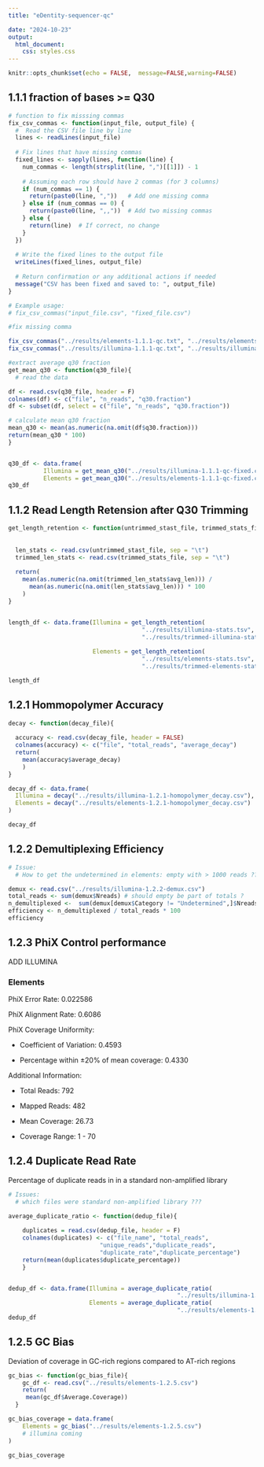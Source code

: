 ---
title: "eDentity-sequencer-qc"

date: "2024-10-23"
output: 
  html_document:
    css: styles.css
---

```{r setup, include=FALSE}
knitr::opts_chunk$set(echo = FALSE,  message=FALSE,warning=FALSE)
```


## 1.1.1 fraction of bases >= Q30
```{r}
# function to fix misssing commas
fix_csv_commas <- function(input_file, output_file) {
  #  Read the CSV file line by line
  lines <- readLines(input_file)
  
  # Fix lines that have missing commas
  fixed_lines <- sapply(lines, function(line) {
    num_commas <- length(strsplit(line, ",")[[1]]) - 1
    
    # Assuming each row should have 2 commas (for 3 columns)
    if (num_commas == 1) {
      return(paste0(line, ","))   # Add one missing comma
    } else if (num_commas == 0) {
      return(paste0(line, ",,"))  # Add two missing commas
    } else {
      return(line)  # If correct, no change
    }
  })
  
  # Write the fixed lines to the output file
  writeLines(fixed_lines, output_file)
  
  # Return confirmation or any additional actions if needed
  message("CSV has been fixed and saved to: ", output_file)
}

# Example usage:
# fix_csv_commas("input_file.csv", "fixed_file.csv")

#fix missing comma

fix_csv_commas("../results/elements-1.1.1-qc.txt", "../results/elements-1.1.1-qc-fixed.csv")
fix_csv_commas("../results/illumina-1.1.1-qc.txt", "../results/illumina-1.1.1-qc-fixed.csv")


```


```{r}

#extract average q30 fraction
get_mean_q30 <- function(q30_file){
  # read the data

df <- read.csv(q30_file, header = F)
colnames(df) <- c("file", "n_reads", "q30.fraction")
df <- subset(df, select = c("file", "n_reads", "q30.fraction"))

# calculate mean q30 fraction
mean_q30 <- mean(as.numeric(na.omit(df$q30.fraction)))
return(mean_q30 * 100)
}


q30_df <- data.frame(
          Illumina = get_mean_q30("../results/illumina-1.1.1-qc-fixed.csv"),
          Elements = get_mean_q30("../results/elements-1.1.1-qc-fixed.csv"))
q30_df
```


## 1.1.2 Read Length Retension after Q30 Trimming
```{r}
get_length_retention <- function(untrimmed_stast_file, trimmed_stats_file) {
  
  
  len_stats <- read.csv(untrimmed_stast_file, sep = "\t")
  trimmed_len_stats <- read.csv(trimmed_stats_file, sep = "\t")
  
  return(
    mean(as.numeric(na.omit(trimmed_len_stats$avg_len))) / 
      mean(as.numeric(na.omit(len_stats$avg_len))) * 100
    )
}


length_df <- data.frame(Illumina = get_length_retention(
                                      "../results/illumina-stats.tsv",
                                      "../results/trimmed-illumina-stats.tsv"),
                        
                        Elements = get_length_retention(
                                      "../results/elements-stats.tsv",
                                      "../results/trimmed-elements-stats.tsv"))

length_df
```


## 1.2.1 Hommopolymer Accuracy
```{r}
decay <- function(decay_file){
  
  accuracy <- read.csv(decay_file, header = FALSE)
  colnames(accuracy) <- c("file", "total_reads", "average_decay")
  return(
    mean(accuracy$average_decay)
    )
}

decay_df <- data.frame(
  Illumina = decay("../results/illumina-1.2.1-homopolymer_decay.csv"),
  Elements = decay("../results/elements-1.2.1-homopolymer_decay.csv")
)

decay_df
```
## 1.2.2 Demultiplexing Efficiency
```{r}
# Issue:
  # How to get the undetermined in elements: empty with > 1000 reads ??

demux <- read.csv("../results/illumina-1.2.2-demux.csv")
total_reads <- sum(demux$Nreads) # should empty be part of totals ?
n_demultiplexed <-  sum(demux[demux$Category != "Undetermined",]$Nreads)
efficiency <- n_demultiplexed / total_reads * 100
efficiency
```

## 1.2.3 PhiX Control performance

ADD ILLUMINA

### Elements


PhiX Error Rate: 0.022586

PhiX Alignment Rate: 0.6086

PhiX Coverage Uniformity:

  - Coefficient of Variation: 0.4593
  
  - Percentage within ±20% of mean coverage: 0.4330

Additional Information:

  - Total Reads: 792
  
  - Mapped Reads: 482
  
  - Mean Coverage: 26.73
  
  - Coverage Range: 1 - 70


## 1.2.4 Duplicate Read Rate
Percentage of duplicate reads in in a standard non-amplified library

```{r}

# Issues:
  # which files were standard non-amplified library ???

average_duplicate_ratio <- function(dedup_file){
  
    duplicates = read.csv(dedup_file, header = F)
    colnames(duplicates) <- c("file_name", "total_reads",
                          "unique_reads","duplicate_reads",
                          "duplicate_rate","duplicate_percentage")
    return(mean(duplicates$duplicate_percentage))
    }


dedup_df <- data.frame(Illumina = average_duplicate_ratio(
                                                "../results/illumina-1.2.4-dedup.csv"),
                       Elements = average_duplicate_ratio(
                                                "../results/elements-1.2.4-dedup.csv"))
dedup_df
```

## 1.2.5 GC Bias 
Deviation of coverage in GC-rich regions compared to AT-rich regions

```{r}
gc_bias <- function(gc_bias_file){
    gc_df <- read.csv("../results/elements-1.2.5.csv")
    return(
     mean(gc_df$Average.Coverage))
  }

gc_bias_coverage = data.frame(
    Elements = gc_bias("../results/elements-1.2.5.csv")
    # illumina coming
)

gc_bias_coverage
```







